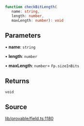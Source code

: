 ```ts
function checkBitLength(
   name: string, 
   length: number, 
   maxLength: number): void
```

## Parameters

• **name**: `string`

• **length**: `number`

• **maxLength**: `number`= `Fp.sizeInBits`

## Returns

`void`

## Source

[lib/provable/field.ts:1180](https://github.com/o1-labs/o1js/blob/1ed4125b454628ef1e3e4d32dd416718a59702b8/src/lib/provable/field.ts#L1180)
